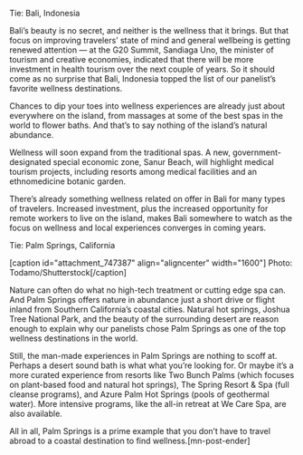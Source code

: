 Tie: Bali, Indonesia

Bali’s beauty is no secret, and neither is the wellness that it brings. But that focus on improving travelers’ state of mind and general wellbeing is getting renewed attention — at the G20 Summit, Sandiaga Uno, the minister of tourism and creative economies, indicated that there will be more investment in health tourism over the next couple of years. So it should come as no surprise that Bali, Indonesia topped the list of our panelist’s favorite wellness destinations.

Chances to dip your toes into wellness experiences are already just about everywhere on the island, from massages at some of the best spas in the world to flower baths. And that’s to say nothing of the island’s natural abundance.

Wellness will soon expand from the traditional spas. A new, government-designated special economic zone, Sanur Beach, will highlight medical tourism projects, including resorts among medical facilities and an ethnomedicine botanic garden.

There’s already something wellness related on offer in Bali for many types of travelers. Increased investment, plus the increased opportunity for remote workers to live on the island, makes Bali somewhere to watch as the focus on wellness and local experiences converges in coming years. 

Tie: Palm Springs, California

[caption id="attachment_747387" align="aligncenter" width="1600"] Photo: Todamo/Shutterstock[/caption]

Nature can often do what no high-tech treatment or cutting edge spa can. And Palm Springs offers nature in abundance just a short drive or flight inland from Southern California’s coastal cities. Natural hot springs, Joshua Tree National Park, and the beauty of the surrounding desert are reason enough to explain why our panelists chose Palm Springs as one of the top wellness destinations in the world.

Still, the man-made experiences in Palm Springs are nothing to scoff at. Perhaps a desert sound bath is what what you’re looking for. Or maybe it’s a more curated experience from resorts like Two Bunch Palms (which focuses on plant-based food and natural hot springs), The Spring Resort & Spa (full cleanse programs), and Azure Palm Hot Springs (pools of geothermal water). More intensive programs, like the all-in retreat at We Care Spa, are also available. 

All in all, Palm Springs is a prime example that you don’t have to travel abroad to a coastal destination to find wellness.[mn-post-ender]